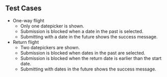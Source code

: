 ## Test Cases

- One-way flight
  - Only one datepicker is shown.
  - Submission is blocked when a date in the past is selected.
  - Submitting with a date in the future shows the success message.
- Return flight
  - Two datepickers are shown.
  - Submission is blocked when dates in the past are selected.
  - Submission is blocked when the return date is earlier than the start date.
  - Submitting with dates in the future shows the success message.
